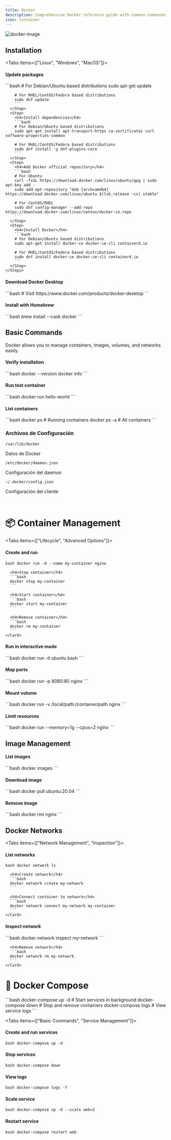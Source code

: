 ```yaml
---
title: Docker
description: Comprehensive Docker reference guide with common commands and configurations
icon: Container
---
```


![docker-image](./docker.png)


## Installation

<Tabs items={["Linux", "Windows", "MacOS"]}>
  <Tab>
    <Steps>
      <Step>
        <h4>Update packages</h4>
        ```bash
        # For Debian/Ubuntu based distributions
        sudo apt-get update
        
        # For RHEL/CentOS/Fedora based distributions
        sudo dnf update
        ```
      </Step>
      <Step>
        <h4>Install dependencies</h4>
        ```bash
        # For Debian/Ubuntu based distributions
        sudo apt-get install apt-transport-https ca-certificates curl software-properties-common
        
        # For RHEL/CentOS/Fedora based distributions
        sudo dnf install -y dnf-plugins-core
        ```
      </Step>
      <Step>
        <h4>Add Docker official repository</h4>
        ```bash
        # For Ubuntu
        curl -fsSL https://download.docker.com/linux/ubuntu/gpg | sudo apt-key add -
        sudo add-apt-repository "deb [arch=amd64] https://download.docker.com/linux/ubuntu $(lsb_release -cs) stable"
        
        # For CentOS/RHEL
        sudo dnf config-manager --add-repo https://download.docker.com/linux/centos/docker-ce.repo
        ```
      </Step>
      <Step>
        <h4>Install Docker</h4>
        ```bash
        # For Debian/Ubuntu based distributions
        sudo apt-get install docker-ce docker-ce-cli containerd.io
        
        # For RHEL/CentOS/Fedora based distributions
        sudo dnf install docker-ce docker-ce-cli containerd.io
        ```
      </Step>
    </Steps>
  </Tab>
  <Tab>
    <Card>
      <h4>Download Docker Desktop</h4>
      ```bash
      # Visit https://www.docker.com/products/docker-desktop
      ```
    </Card>
  </Tab>
  <Tab>
    <Card>
      <h4>Install with Homebrew</h4>
      ```bash
      brew install --cask docker
      ```
    </Card>
  </Tab>
</Tabs>

## Basic Commands

<Callout type="info">
  Docker allows you to manage containers, images, volumes, and networks easily.
</Callout>

<Steps>
  <Step>
    <h4>Verify installation</h4>
    ```bash
    docker --version
    docker info
    ```
  </Step>
  <Step>
    <h4>Run test container</h4>
    ```bash
    docker run hello-world
    ```
  </Step>
  <Step>
    <h4>List containers</h4>
    ```bash
    docker ps        # Running containers
    docker ps -a     # All containers
    ```
  </Step>
</Steps>

<Card className="border-2 border-blue-100 dark:border-blue-900 rounded-lg p-4 shadow-md">
  <h3 className="text-xl font-bold mb-3 text-blue-600 dark:text-blue-400">Archivos de Configuración</h3>
  <div className="grid grid-cols-1 md:grid-cols-3 gap-3">
    <div className="bg-gray-50 dark:bg-gray-800 p-3 rounded-md">
      <code className="text-sm font-mono">/var/lib/docker</code>
      <p className="text-xs mt-1 text-gray-600 dark:text-gray-400">Datos de Docker</p>
    </div>
    <div className="bg-gray-50 dark:bg-gray-800 p-3 rounded-md">
      <code className="text-sm font-mono">/etc/docker/daemon.json</code>
      <p className="text-xs mt-1 text-gray-600 dark:text-gray-400">Configuración del daemon</p>
    </div>
    <div className="bg-gray-50 dark:bg-gray-800 p-3 rounded-md">
      <code className="text-sm font-mono">~/.docker/config.json</code>
      <p className="text-xs mt-1 text-gray-600 dark:text-gray-400">Configuración del cliente</p>
    </div>
  </div>
</Card>

<br/>

# 📦 Container Management

<Tabs items={["Lifecycle", "Advanced Options"]}>
  <Tab>
    <Card>
      <h4>Create and run</h4>
      ```bash
      docker run -d --name my-container nginx
      ```
      
      <h4>Stop container</h4>
      ```bash
      docker stop my-container
      ```
      
      <h4>Start container</h4>
      ```bash
      docker start my-container
      ```
      
      <h4>Remove container</h4>
      ```bash
      docker rm my-container
      ```
    </Card>
  </Tab>
  <Tab>
    <Card>      
      <h4>Run in interactive mode</h4>
      ```bash
      docker run -it ubuntu bash
      ```
      <h4>Map ports</h4>
      ```bash
      docker run -p 8080:80 nginx
      ```
      <h4>Mount volume</h4>
      ```bash
      docker run -v /local/path:/container/path nginx
      ```
      <h4>Limit resources</h4>
      ```bash
      docker run --memory=1g --cpus=2 nginx
      ```
    </Card>
  </Tab>
</Tabs>

## Image Management

<Steps>
  <Step>
    <h4>List images</h4>
    ```bash
    docker images
    ```
  </Step>
  <Step>
    <h4>Download image</h4>
    ```bash
    docker pull ubuntu:20.04
    ```
  </Step>
  <Step>
    <h4>Remove image</h4>
    ```bash
    docker rmi nginx
    ```
  </Step>
</Steps>

## Docker Networks

<Tabs items={["Network Management", "Inspection"]}>
  <Tab>
    <Card>
      <h4>List networks</h4>
      ```bash
      docker network ls
      ```
      
      <h4>Create network</h4>
      ```bash
      docker network create my-network
      ```
      
      <h4>Connect container to network</h4>
      ```bash
      docker network connect my-network my-container
      ```
    </Card>
  </Tab>
  <Tab>
    <Card>
      <h4>Inspect network</h4>
      ```bash
      docker network inspect my-network
      ```
      
      <h4>Remove network</h4>
      ```bash
      docker network rm my-network
      ```
    </Card>
  </Tab>
</Tabs>

# 🔄 Docker Compose

<Callout type="tip">
  ```bash
  docker-compose up -d    # Start services in background
  docker-compose down     # Stop and remove containers
  docker-compose logs     # View service logs
  ```
</Callout>

<Tabs items={["Basic Commands", "Service Management"]}>
  <Tab>
    <Steps>
      <Step>
        <h4>Create and run services</h4>
        ```bash
        docker-compose up -d
        ```
      </Step>
      <Step>
        <h4>Stop services</h4>
        ```bash
        docker-compose down
        ```
      </Step>
      <Step>
        <h4>View logs</h4>
        ```bash
        docker-compose logs -f
        ```
      </Step>
    </Steps>
  </Tab>
  <Tab>
    <Steps>
      <Step>
        <h4>Scale service</h4>
        ```bash
        docker-compose up -d --scale web=3
        ```
      </Step>
      <Step>
        <h4>Restart service</h4>
        ```bash
        docker-compose restart web
        ```
      </Step>
    </Steps>
  </Tab>
</Tabs>
